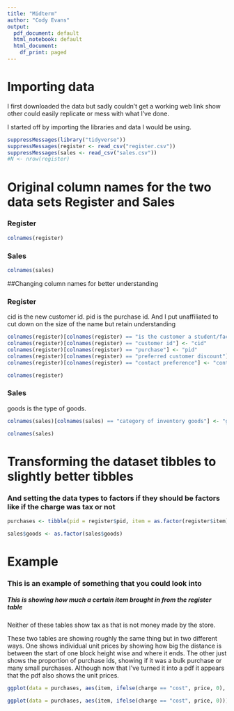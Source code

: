 ---
title: "Midterm"
author: "Cody Evans"
output:
  pdf_document: default
  html_notebook: default
  html_document:
    df_print: paged
---

# Importing data

I first downloaded the data but sadly couldn't get a working web link show other could easily replicate or mess with what I've done.

I started off by importing the libraries and data I would be using.

```{r}
suppressMessages(library("tidyverse"))
suppressMessages(register <- read_csv("register.csv"))
suppressMessages(sales <- read_csv("sales.csv"))
#N <- nrow(register)
```

# Original column names for the two data sets Register and Sales

### Register

```{r}
colnames(register)
```

### Sales

```{r}
colnames(sales)
```

##Changing column names for better understanding

### Register

cid is the new customer id. pid is the purchase id. And I put unaffiliated to cut down on the size of the name but retain understanding

```{r}
colnames(register)[colnames(register) == "is the customer a student/faculty/staff (0) or unaffiliated (1)"] <- "unaffiliated"
colnames(register)[colnames(register) == "customer id"] <- "cid"
colnames(register)[colnames(register) == "purchase"] <- "pid"
colnames(register)[colnames(register) == "preferred customer discount"] <- "discount"
colnames(register)[colnames(register) == "contact preference"] <- "contact"

colnames(register)
```

### Sales

goods is the type of goods.

```{r}
colnames(sales)[colnames(sales) == "category of inventory goods"] <- "goods"

colnames(sales)
```

# Transforming the dataset tibbles to slightly better tibbles

### And setting the data types to factors if they should be factors like if the charge was tax or not

```{r}
purchases <- tibble(pid = register$pid, item = as.factor(register$item), charge = as.factor(register$charge), price = register$price, unaffiliated = as.factor(register$unaffiliated), cid = register$cid, receipt = as.factor(register$receipt), contact = as.factor(register$contact), newsletter = as.factor(register$newsletter), sales = as.factor(register$sales), discount = as.factor(register$discount))

sales$goods <- as.factor(sales$goods)
```

# Example

### This is an example of something that you could look into

##### This is showing how much a certain item brought in from the register table

Neither of these tables show tax as that is not money made by the store.

These two tables are showing roughly the same thing but in two different ways. One shows individual unit prices by showing how big the distance is between the start of one block height wise and where it ends. The other just shows the proportion of purchase ids, showing if it was a bulk purchase or many small purchases. Although now that I've turned it into a pdf it appears that the pdf also shows the unit prices.

```{r fig.height=6, fig.width=8}

ggplot(data = purchases, aes(item, ifelse(charge == "cost", price, 0), color = factor(pid))) + geom_col() + ggtitle("Income\n by Item Number") + ylab("Money Earned") + xlab("Item Number") + labs(color = "Purchase ID")

ggplot(data = purchases, aes(item, ifelse(charge == "cost", price, 0))) + geom_col(fill = factor(purchases$pid)) + ggtitle("Income\n by Item Number") + ylab("Money Earned") + xlab("Item Number")


```
